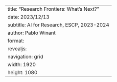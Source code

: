---
title: "Research Frontiers: What’s Next?"
date: 2023/12/13
subtitle: AI for Research, ESCP, 2023-2024
author: Pablo Winant
format:
  revealjs:
    navigation: grid
    width: 1920
    height: 1080
---